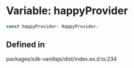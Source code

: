 # Variable: happyProvider

```ts
const happyProvider: HappyProvider;
```

## Defined in

packages/sdk-vanillajs/dist/index.es.d.ts:234
